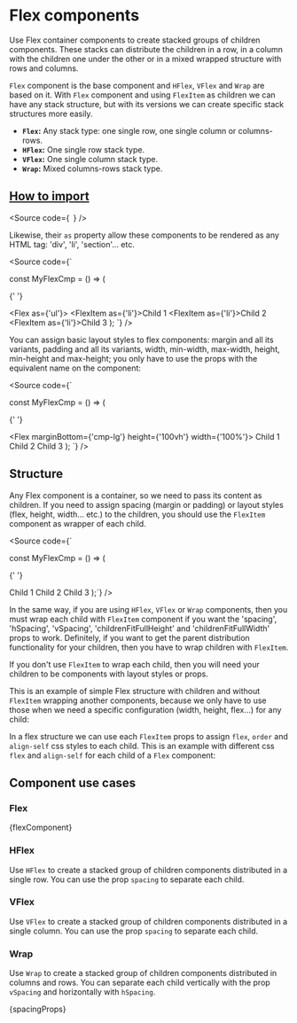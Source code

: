 


<Meta title="Components/Core/Layout/Flex/Docs" />

# Flex components

Use Flex container components to create stacked groups of children components.
These stacks can distribute the children in a row, in a column with the children
one under the other or in a mixed wrapped structure with rows and columns.

`Flex` component is the base component and `HFlex`, `VFlex` and `Wrap` are based
on it. With `Flex` component and using `FlexItem` as children we can have any
stack structure, but with its versions we can create specific stack structures more easily.

- **`Flex`:** Any stack type: one single row, one single column or columns-rows.
- **`HFlex`:** One single row stack type.
- **`VFlex`:** One single column stack type.
- **`Wrap`:** Mixed columns-rows stack type.

## [How to import](#how-to-import)

<Source
  code={`
`}
/>

Likewise, their `as` property allow these components to be rendered as any HTML tag:
'div', 'li', 'section'... etc.

<Source
  code={`

const MyFlexCmp = () => (

{' '}

<Flex as={'ul'}>
  <FlexItem as={'li'}>Child 1</FlexItem>
  <FlexItem as={'li'}>Child 2</FlexItem>
  <FlexItem as={'li'}>Child 3</FlexItem>
</Flex>
); `} />

You can assign basic layout styles to flex components: margin and all its variants,
padding and all its variants, width, min-width, max-width, height, min-height
and max-height; you only have to use the props with the equivalent name on the component:

<Source
  code={`

const MyFlexCmp = () => (

{' '}

<Flex marginBottom={'cmp-lg'} height={'100vh'} width={'100%'}>
  <FlexItem>Child 1</FlexItem>
  <FlexItem>Child 2</FlexItem>
  <FlexItem>Child 3</FlexItem>
</Flex>
); `} />

## Structure

Any Flex component is a container, so we need to pass its content as children.
If you need to assign spacing (margin or padding) or layout styles (flex, height,
width... etc.) to the children, you should use the `FlexItem` component as wrapper
of each child.

<Source
  code={`

const MyFlexCmp = () => (

{' '}

<Flex>
  <FlexItem>Child 1</FlexItem>
  <FlexItem>Child 2</FlexItem>
  <FlexItem>Child 3</FlexItem>
</Flex>
);`} />

In the same way, if you are using `HFlex`, `VFlex` or `Wrap` components,
then you must wrap each child with `FlexItem` component if you want the
'spacing', 'hSpacing', 'vSpacing', 'childrenFitFullHeight' and
'childrenFitFullWidth' props to work. Definitely, if you want to get the parent
distribution functionality for your children, then you have to wrap children
with `FlexItem`.

If you don't use `FlexItem` to wrap each child, then you will need your children to be
components with layout styles or props.

This is an example of simple Flex structure with children and without `FlexItem` wrapping
another components, because we only have to use those when we need a specific configuration
(width, height, flex...) for any child:

<Canvas of={FlexStories.Base} />

In a flex structure we can use each `FlexItem` props to assign `flex`, `order`
and `align-self` css styles to each child. This is an example with different
css `flex` and `align-self` for each child of a `Flex` component:

<Canvas of={CaseFlexStories.FlexAndFlexItems} />

## Component use cases

### Flex

<Markdown>{flexComponent}</Markdown>

<Canvas of={FlexStories.Base} />

### HFlex

Use `HFlex` to create a stacked group of children components distributed
in a single row. You can use the prop `spacing` to separate each child.

<Canvas of={HFlexStories.Base} />

### VFlex

Use `VFlex` to create a stacked group of children components distributed
in a single column. You can use the prop `spacing` to separate each child.

<Canvas of={VFlexStories.Base} />

### Wrap

Use `Wrap` to create a stacked group of children components distributed
in columns and rows. You can separate each child vertically with the prop `vSpacing`
and horizontally with `hSpacing`.

<Canvas of={WrapStories.Base} />

<Markdown>{spacingProps}</Markdown>
